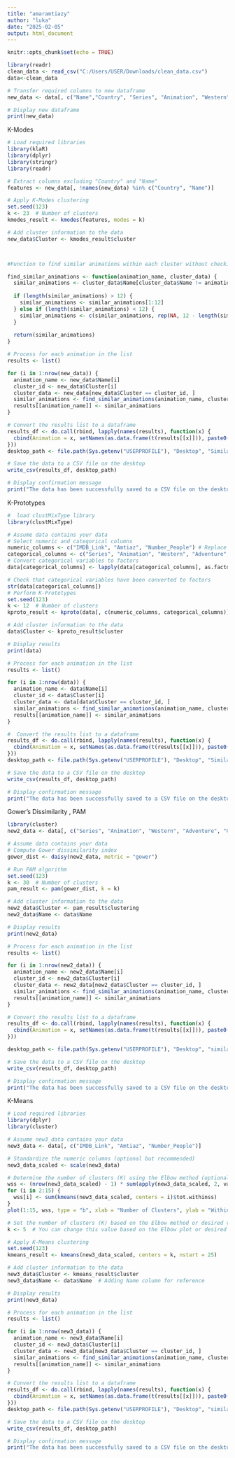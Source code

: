 ---
title: "amaramtiazy"
author: "luka"
date: "2025-02-05"
output: html_document
---

```{r setup, include=FALSE}
knitr::opts_chunk$set(echo = TRUE)
```

```{r}
library(readr)
clean_data <- read_csv("C:/Users/USER/Downloads/clean_data.csv")
data<-clean_data
```


```{r}
# Transfer required columns to new dataframe
new_data <- data[, c("Name","Country", "Series", "Animation", "Western", "Adventure", "Comedy", "Family", "Fantasy", "Mystery", "Action", "Romance", "Drama", "SciFi", "ShortFilm", "Crime", "Musical", "Korean", "Thriller", "Anime", "Music")]

# Display new dataframe
print(new_data)


```

K-Modes

```{r}
# Load required libraries
library(klaR)
library(dplyr)
library(stringr)
library(readr)

# Extract columns excluding "Country" and "Name"
features <- new_data[, !names(new_data) %in% c("Country", "Name")]

# Apply K-Modes clustering
set.seed(123)
k <- 23  # Number of clusters
kmodes_result <- kmodes(features, modes = k)

# Add cluster information to the data
new_data$Cluster <- kmodes_result$cluster




```



```{r}
#Function to find similar animations within each cluster without checking for similar words

find_similar_animations <- function(animation_name, cluster_data) {
  similar_animations <- cluster_data$Name[cluster_data$Name != animation_name]
  
  if (length(similar_animations) > 12) {
    similar_animations <- similar_animations[1:12]
  } else if (length(similar_animations) < 12) {
    similar_animations <- c(similar_animations, rep(NA, 12 - length(similar_animations)))
  }
  
  return(similar_animations)
}

# Process for each animation in the list
results <- list()

for (i in 1:nrow(new_data)) {
  animation_name <- new_data$Name[i]
  cluster_id <- new_data$Cluster[i]
  cluster_data <- new_data[new_data$Cluster == cluster_id, ]
  similar_animations <- find_similar_animations(animation_name, cluster_data)
  results[[animation_name]] <- similar_animations
}

# Convert the results list to a dataframe
results_df <- do.call(rbind, lapply(names(results), function(x) {
  cbind(Animation = x, setNames(as.data.frame(t(results[[x]])), paste0("Similar_", 1:12)))
}))
desktop_path <- file.path(Sys.getenv("USERPROFILE"), "Desktop", "Similar_K-Modes")

# Save the data to a CSV file on the desktop
write_csv(results_df, desktop_path)

# Display confirmation message
print("The data has been successfully saved to a CSV file on the desktop.")
```

K-Prototypes

```{r}
#  load clustMixType library
library(clustMixType)

# Assume data contains your data
# Select numeric and categorical columns
numeric_columns <- c("IMDB_Link", "Amtiaz", "Number_People") # Replace with the names of numeric columns
categorical_columns <- c("Series", "Animation", "Western", "Adventure", "Comedy", "Family", "Fantasy", "Mystery", "Action", "Romance", "Drama", "SciFi", "ShortFilm", "Crime", "Musical", "Korean", "Thriller", "Anime", "Music") # Replace with the names of categorical columns
# Convert categorical variables to factors
data[categorical_columns] <- lapply(data[categorical_columns], as.factor)

# Check that categorical variables have been converted to factors
str(data[categorical_columns])
# Perform K-Prototypes
set.seed(123)
k <- 12  # Number of clusters
kproto_result <- kproto(data[, c(numeric_columns, categorical_columns)], k = k)

# Add cluster information to the data
data$Cluster <- kproto_result$cluster

# Display results
print(data)


```

```{r}


# Process for each animation in the list
results <- list()

for (i in 1:nrow(data)) {
  animation_name <- data$Name[i]
  cluster_id <- data$Cluster[i]
  cluster_data <- data[data$Cluster == cluster_id, ]
  similar_animations <- find_similar_animations(animation_name, cluster_data)
  results[[animation_name]] <- similar_animations
}

#  Convert the results list to a dataframe
results_df <- do.call(rbind, lapply(names(results), function(x) {
  cbind(Animation = x, setNames(as.data.frame(t(results[[x]])), paste0("Similar_", 1:12)))
}))
desktop_path <- file.path(Sys.getenv("USERPROFILE"), "Desktop", "Similar_K-Prototypes")

# Save the data to a CSV file on the desktop
write_csv(results_df, desktop_path)

# Display confirmation message
print("The data has been successfully saved to a CSV file on the desktop.")

```

Gower’s Dissimilarity , PAM

```{r}
library(cluster)
new2_data <- data[, c("Series", "Animation", "Western", "Adventure", "Comedy", "Family", "Fantasy", "Mystery", "Action", "Romance", "Drama", "SciFi", "ShortFilm", "Crime", "Musical", "Korean", "Thriller", "Anime", "Music","IMDB_Link", "Amtiaz", "Number_People")]

# Assume data contains your data
# Compute Gower dissimilarity index
gower_dist <- daisy(new2_data, metric = "gower")

# Run PAM algorithm
set.seed(123)
k <- 30  # Number of clusters
pam_result <- pam(gower_dist, k = k)

# Add cluster information to the data
new2_data$Cluster <- pam_result$clustering
new2_data$Name <- data$Name

# Display results
print(new2_data)


```


```{r}


# Process for each animation in the list
results <- list()

for (i in 1:nrow(new2_data)) {
  animation_name <- new2_data$Name[i]
  cluster_id <- new2_data$Cluster[i]
  cluster_data <- new2_data[new2_data$Cluster == cluster_id, ]
  similar_animations <- find_similar_animations(animation_name, cluster_data)
  results[[animation_name]] <- similar_animations
}

# Convert the results list to a dataframe
results_df <- do.call(rbind, lapply(names(results), function(x) {
  cbind(Animation = x, setNames(as.data.frame(t(results[[x]])), paste0("Similar_", 1:12)))
}))

desktop_path <- file.path(Sys.getenv("USERPROFILE"), "Desktop", "similar_pam.csv")

# Save the data to a CSV file on the desktop
write_csv(results_df, desktop_path)

# Display confirmation message
print("The data has been successfully saved to a CSV file on the desktop.")
```

K-Means

```{r}
# Load required libraries
library(dplyr)
library(cluster)

# Assume new3_data contains your data
new3_data <- data[, c("IMDB_Link", "Amtiaz", "Number_People")]

# Standardize the numeric columns (optional but recommended)
new3_data_scaled <- scale(new3_data)

# Determine the number of clusters (K) using the Elbow method (optional)
wss <- (nrow(new3_data_scaled) - 1) * sum(apply(new3_data_scaled, 2, var))
for (i in 2:15) {
  wss[i] <- sum(kmeans(new3_data_scaled, centers = i)$tot.withinss)
}
plot(1:15, wss, type = "b", xlab = "Number of Clusters", ylab = "Within groups sum of squares")

# Set the number of clusters (K) based on the Elbow method or desired value
k <- 5  # You can change this value based on the Elbow plot or desired number of clusters

# Apply K-Means clustering
set.seed(123)
kmeans_result <- kmeans(new3_data_scaled, centers = k, nstart = 25)

# Add cluster information to the data
new3_data$Cluster <- kmeans_result$cluster
new3_data$Name <- data$Name  # Adding Name column for reference

# Display results
print(new3_data)

```

```{r}

# Process for each animation in the list
results <- list()

for (i in 1:nrow(new3_data)) {
  animation_name <- new3_data$Name[i]
  cluster_id <- new3_data$Cluster[i]
  cluster_data <- new3_data[new3_data$Cluster == cluster_id, ]
  similar_animations <- find_similar_animations(animation_name, cluster_data)
  results[[animation_name]] <- similar_animations
}

# Convert the results list to a dataframe
results_df <- do.call(rbind, lapply(names(results), function(x) {
  cbind(Animation = x, setNames(as.data.frame(t(results[[x]])), paste0("Similar_", 1:12)))
}))
desktop_path <- file.path(Sys.getenv("USERPROFILE"), "Desktop", "similar_K-Means.csv")

# Save the data to a CSV file on the desktop
write_csv(results_df, desktop_path)

# Display confirmation message
print("The data has been successfully saved to a CSV file on the desktop.")
```


